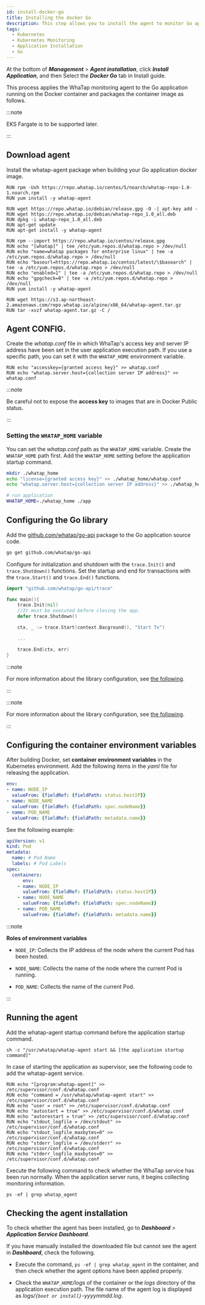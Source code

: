 ```yaml
---
id: install-docker-go
title: Installing the docker Go
description: This step allows you to install the agent to monitor Go applications in the container.
tags:
  - Kubernetes
  - Kubernetes Monitoring
  - Application Installation
  - Go
---
```


At the bottom of ***Management*** > ***Agent installation***, click ***Install Application***, and then Select the ***Docker Go*** tab in Install guide.

This process applies the WhaTap monitoring agent to the Go application running on the Docker container and packages the container image as follows. 

:::note 

EKS Fargate is to be supported later. 

:::

## Download agent

Install the whatap-agent package when building your Go application docker image.

<Tabs>
<TabItem value="rc" label="Red Hat/CentOS" default>

```docker title='Red Hat/CentOS'
RUN rpm -Uvh https://repo.whatap.io/centos/5/noarch/whatap-repo-1.0-1.noarch.rpm
RUN yum install -y whatap-agent
```

</TabItem>

<TabItem value="du" label="Debian/Ubuntu" default>

```docker title='Debian/Ubuntu'
RUN wget https://repo.whatap.io/debian/release.gpg -O -| apt-key add -
RUN wget https://repo.whatap.io/debian/whatap-repo_1.0_all.deb
RUN dpkg -i whatap-repo_1.0_all.deb
RUN apt-get update
RUN apt-get install -y whatap-agent
```

</TabItem>

<TabItem value="al" label="Amazon Linux" default>

```docker title='Amazon Linux'
RUN rpm --import https://repo.whatap.io/centos/release.gpg
RUN echo "[whatap]" | tee /etc/yum.repos.d/whatap.repo > /dev/null
RUN echo "name=whatap packages for enterprise linux" | tee -a /etc/yum.repos.d/whatap.repo > /dev/null
RUN echo "baseurl=https://repo.whatap.io/centos/latest/\$basearch" | tee -a /etc/yum.repos.d/whatap.repo > /dev/null
RUN echo "enabled=1" | tee -a /etc/yum.repos.d/whatap.repo > /dev/null
RUN echo "gpgcheck=0" | tee -a /etc/yum.repos.d/whatap.repo > /dev/null
RUN yum install -y whatap-agent
```

</TabItem>

<TabItem value="apl" label="Alpine Linux" default>

```docker title='Alpine Linux'
RUN wget https://s3.ap-northeast-2.amazonaws.com/repo.whatap.io/alpine/x86_64/whatap-agent.tar.gz
RUN tar -xvzf whatap-agent.tar.gz -C /
```

</TabItem>

</Tabs>

## Agent CONFIG.

Create the *whatap.conf* file in which WhaTap's access key and server IP address have been set in the user application execution path. If you use a specific path, you can set it with the `WHATAP_HOME` environment variable.

```docker title='whatap.conf'
RUN echo "accesskey={granted access key}" >> whatap.conf
RUN echo "whatap.server.host={collection server IP address}" >> whatap.conf
```

:::note 

Be careful not to expose the **access key** to images that are in Docker Public status.

:::

### Setting the `WHATAP_HOME` variable

You can set the *whatap.conf* path as the `WHATAP_HOME` variable. Create the `WHATAP_HOME` path first. Add the `WHATAP_HOME` setting before the application startup command. 

```bash
mkdir ./whatap_home
echo "license={granted access key}" >> ./whatap_home/whatap.conf
echo "whatap.server.host={collection server IP address}" >> ./whatap_home/whatap.conf

# run application
WHATAP_HOME=./whatap_home ./app
```

## Configuring the Go library

Add the [github.com/whatap/go-api](https://github.com/whatap/go-api) package to the Go application source code.

```bash
go get github.com/whatap/go-api
```

Configure for initialization and shutdown with the `trace.Init()` and `trace.Shutdown()` functions. Set the startup and end for transactions with the `trace.Start()` and `trace.End()` functions.

```go title='Go'
import "github.com/whatap/go-api/trace"

func main(){
    trace.Init(nil)
    //It must be executed before closing the app.    
    defer trace.Shutdown()    

    ctx, _ := trace.Start(context.Bacground(), "Start Tx")

    ...

    trace.End(ctx, err)
}
```

<InDoc product='golang'>

:::note

For more information about the library configuration, see [the following](api-guide).

:::

</InDoc>

<InDoc product='kubernetes'>

:::note

For more information about the library configuration, see [the following](../golang/api-guide).

:::

</InDoc>

## Configuring the container environment variables

After building Docker, set **container environment variables** in the Kubernetes environment. Add the following items in the *yaml* file for releasing the application. 

```yaml
env:
- name: NODE_IP
  valueFrom: {fieldRef: {fieldPath: status.hostIP}}
- name: NODE_NAME
  valueFrom: {fieldRef: {fieldPath: spec.nodeName}}
- name: POD_NAME
  valueFrom: {fieldRef: {fieldPath: metadata.name}}
```

See the following example: 

```yaml
apiVersion: v1
kind: Pod
metadata:
  name: # Pod Name
  labels: # Pod Labels
spec:
  containers:
	  env:
    - name: NODE_IP
      valueFrom: {fieldRef: {fieldPath: status.hostIP}}
    - name: NODE_NAME
      valueFrom: {fieldRef: {fieldPath: spec.nodeName}}
    - name: POD_NAME
      valueFrom: {fieldRef: {fieldPath: metadata.name}}
```

:::note 

**Roles of environment variables**

-   `NODE_IP`: Collects the IP address of the node where the current Pod has been hosted.

-   `NODE_NAME`: Collects the name of the node where the current Pod is running.

-   `POD_NAME`: Collects the name of the current Pod.

:::

## Running the agent

<Tabs>
<TabItem value="cm" label="Command" default>

Add the whatap-agent startup command before the application startup command. 

```docker
sh -c "/usr/whatap/whatap-agent start && [the application startup command]"
```

</TabItem>

<TabItem value="sup" label="Supervisor" default>

In case of starting the application as supervisor, see the following code to add the whatap-agent service.

```docker
RUN echo "[program:whatap-agent]" >> /etc/supervisor/conf.d/whatap.conf
RUN echo "command = /usr/whatap/whatap-agent start" >> /etc/supervisor/conf.d/whatap.conf
RUN echo "user = root" >> /etc/supervisor/conf.d/whatap.conf
RUN echo "autostart = true" >> /etc/supervisor/conf.d/whatap.conf
RUN echo "autorestart = true" >> /etc/supervisor/conf.d/whatap.conf
RUN echo "stdout_logfile = /dev/stdout" >> /etc/supervisor/conf.d/whatap.conf
RUN echo "stdout_logfile_maxbytes=0" >> /etc/supervisor/conf.d/whatap.conf
RUN echo "stderr_logfile = /dev/stderr" >> /etc/supervisor/conf.d/whatap.conf
RUN echo "stderr_logfile_maxbytes=0" >> /etc/supervisor/conf.d/whatap.conf
```

</TabItem>

</Tabs>

Execute the following command to check whether the WhaTap service has been run normally. When the application server runs, it begins collecting monitoring information.

```docker
ps -ef | grep whatap_agent
```

## Checking the agent installation

To check whether the agent has been installed, go to ***Dashboard*** > ***Application Service Dashboard***.

If you have manually installed the downloaded file but cannot see the agent in ***Dashboard***, check the following.

-   Execute the command, `ps -ef | grep whatap_agent` in the container, and then check whether the agent options have been applied properly.

-   Check the *`WHATAP_HOME`/logs* of the container or the *logs* directory of the application execution path. The file name of the agent log is displayed as *logs/`{boot or install}`-yyyymmdd.log*.